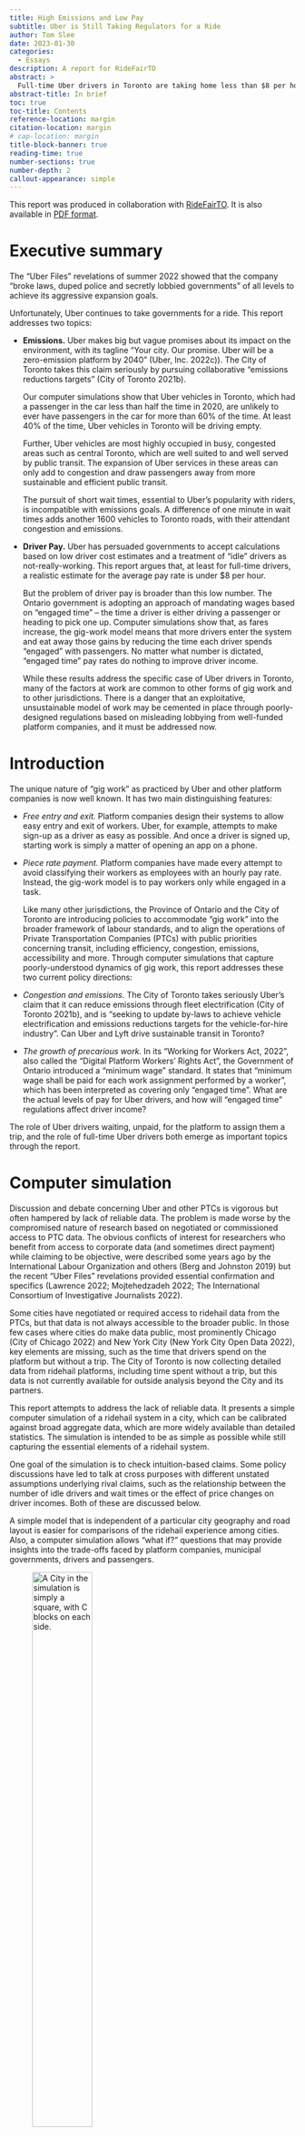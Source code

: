```yaml
---
title: High Emissions and Low Pay 
subtitle: Uber is Still Taking Regulators for a Ride
author: Tom Slee
date: 2023-01-30
categories:
  - Essays
description: A report for RideFairTO
abstract: >
  Full-time Uber drivers in Toronto are taking home less than $8 per hour. Computer simulations show that the Ontario government's claim to provide a minimum wage based on "engaged time" will do nothing to improve the lot of drivers. Further: Uber will always be an emissions-heavy approach to transit, as Uber drivers have passengers in the car for less than 60% of the time. The pursuit of ridehail convenience comes at the cost of more emissions: each minute cut from Uber wait times adds 1600 vehicles to Toronto roads. 
abstract-title: In brief
toc: true
toc-title: Contents
reference-location: margin
citation-location: margin
# cap-location: margin
title-block-banner: true
reading-time: true
number-sections: true
number-depth: 2
callout-appearance: simple
---
```


::: callout-note
This report was produced in collaboration with [RideFairTO](https://ridefair.ca/). It is also available in [PDF format](ridehail.pdf).
:::

# Executive summary {#executive-summary}

The "Uber Files" revelations of summer 2022 showed that the company "broke laws, duped police and secretly lobbied governments" of all levels to achieve its aggressive expansion goals.

Unfortunately, Uber continues to take governments for a ride. This report addresses two topics:

-   **Emissions.** Uber makes big but vague promises about its impact on the environment, with its tagline "Your city. Our promise. Uber will be a zero-emission platform by 2040" (Uber, Inc. 2022c)). The City of Toronto takes this claim seriously by pursuing collaborative "emissions reductions targets" (City of Toronto 2021b).

    Our computer simulations show that Uber vehicles in Toronto, which had a passenger in the car less than half the time in 2020, are unlikely to ever have passengers in the car for more than 60% of the time. At least 40% of the time, Uber vehicles in Toronto will be driving empty.

    Further, Uber vehicles are most highly occupied in busy, congested areas such as central Toronto, which are well suited to and well served by public transit. The expansion of Uber services in these areas can only add to congestion and draw passengers away from more sustainable and efficient public transit.

    The pursuit of short wait times, essential to Uber's popularity with riders, is incompatible with emissions goals. A difference of one minute in wait times adds another 1600 vehicles to Toronto roads, with their attendant congestion and emissions.

-   **Driver Pay.** Uber has persuaded governments to accept calculations based on low driver cost estimates and a treatment of "idle" drivers as not-really-working. This report argues that, at least for full-time drivers, a realistic estimate for the average pay rate is under \$8 per hour.

    But the problem of driver pay is broader than this low number. The Ontario government is adopting an approach of mandating wages based on "engaged time" -- the time a driver is either driving a passenger or heading to pick one up. Computer simulations show that, as fares increase, the gig-work model means that more drivers enter the system and eat away those gains by reducing the time each driver spends "engaged" with passengers. No matter what number is dictated, "engaged time" pay rates do nothing to improve driver income.

    While these results address the specific case of Uber drivers in Toronto, many of the factors at work are common to other forms of gig work and to other jurisdictions. There is a danger that an exploitative, unsustainable model of work may be cemented in place through poorly-designed regulations based on misleading lobbying from well-funded platform companies, and it must be addressed now.

# Introduction {#introduction}

The unique nature of "gig work" as practiced by Uber and other platform companies is now well known. It has two main distinguishing features:

-   *Free entry and exit.* Platform companies design their systems to allow easy entry and exit of workers. Uber, for example, attempts to make sign-up as a driver as easy as possible. And once a driver is signed up, starting work is simply a matter of opening an app on a phone.

-   *Piece rate payment.* Platform companies have made every attempt to avoid classifying their workers as employees with an hourly pay rate. Instead, the gig-work model is to pay workers only while engaged in a task.

    Like many other jurisdictions, the Province of Ontario and the City of Toronto are introducing policies to accommodate "gig work" into the broader framework of labour standards, and to align the operations of Private Transportation Companies (PTCs) with public priorities concerning transit, including efficiency, congestion, emissions, accessibility and more. Through computer simulations that capture poorly-understood dynamics of gig work, this report addresses these two current policy directions:

-   *Congestion and emissions.* The City of Toronto takes seriously Uber's claim that it can reduce emissions through fleet electrification (City of Toronto 2021b), and is "seeking to update by-laws to achieve vehicle electrification and emissions reductions targets for the vehicle-for-hire industry". Can Uber and Lyft drive sustainable transit in Toronto?

-   *The growth of precarious work.* In its "Working for Workers Act, 2022", also called the "Digital Platform Workers' Rights Act", the Government of Ontario introduced a "minimum wage" standard. It states that "minimum wage shall be paid for each work assignment performed by a worker", which has been interpreted as covering only "engaged time". What are the actual levels of pay for Uber drivers, and how will "engaged time" regulations affect driver income?

The role of Uber drivers waiting, unpaid, for the platform to assign them a trip, and the role of full-time Uber drivers both emerge as important topics through the report.

# Computer simulation {#computer-simulation}

Discussion and debate concerning Uber and other PTCs is vigorous but often hampered by lack of reliable data. The problem is made worse by the compromised nature of research based on negotiated or commissioned access to PTC data. The obvious conflicts of interest for researchers who benefit from access to corporate data (and sometimes direct payment) while claiming to be objective, were described some years ago by the International Labour Organization and others (Berg and Johnston 2019) but the recent "Uber Files" revelations provided essential confirmation and specifics (Lawrence 2022; Mojtehedzadeh 2022; The International Consortium of Investigative Journalists 2022).

Some cities have negotiated or required access to ridehail data from the PTCs, but that data is not always accessible to the broader public. In those few cases where cities do make data public, most prominently Chicago (City of Chicago 2022) and New York City (New York City Open Data 2022), key elements are missing, such as the time that drivers spend on the platform but without a trip. The City of Toronto is now collecting detailed data from ridehail platforms, including time spent without a trip, but this data is not currently available for outside analysis beyond the City and its partners.

This report attempts to address the lack of reliable data. It presents a simple computer simulation of a ridehail system in a city, which can be calibrated against broad aggregate data, which are more widely available than detailed statistics. The simulation is intended to be as simple as possible while still capturing the essential elements of a ridehail system.

One goal of the simulation is to check intuition-based claims. Some policy discussions have led to talk at cross purposes with different unstated assumptions underlying rival claims, such as the relationship between the number of idle drivers and wait times or the effect of price changes on driver incomes. Both of these are discussed below.

A simple model that is independent of a particular city geography and road layout is easier for comparisons of the ridehail experience among cities. Also, a computer simulation allows "what if?" questions that may provide insights into the trade-offs faced by platform companies, municipal governments, drivers and passengers.

![A City in the simulation is simply a square, with C blocks on each side.](fig1.png){#fig-1 width="50%"}

The ridehail simulation has three components, each of which is described below:

-   A geographical area. This is called a *City*, as most discussions about ridehail systems have focused on cities as the unit of comparison, but it need not be an actual "city".

-   Vehicles. These drive around the city, respond to trip requests, and carry passengers from the trip origin to the trip destination.

-   Trips. These start as trip requests, and have an origin and destination within the city.

## City {#city}

A city is represented as simply as possible: it is a square of uniformly-sized "blocks". The square is, however, "wrapped", so that a vehicle going off the top of the city appears at the bottom, and a vehicle going off the right of the city appears on the left. This is not as unrealistic as it may first appear: in the real world, drivers are not bound by city boundaries: some trips will go outside the city and some will come from the outside in, so the city can be thought of as an area with vehicles leaving and entering.

In this simplest model of a city, all locations are identical. A city with distinct zones is possible, and is described as an extension, below.

The unit of travel is a single block, and may be thought of as a distance, a time, or a combination of the two. It is often taken as a minute of travel time, but this is not a requirement.

## Vehicles {#vehicles}

Vehicles all drive at the same speed, and are always in one of three "phases", which are commonly used in discussions of ridehail systems.

-   In phase *P1* the driver is logged into a ridehail app, their vehicle is available for the platform to assigned it to trips, but they do not have an assigned trip. In this phase the vehicle drives randomly around the city. Vehicles in *P1* are also sometimes called "idle".

-   In phase *P2* the platform has assigned a vehicle to a trip, the vehicle has accepted the assignment, and it drives towards the trip origin by the shortest route to pick up the passenger. This route may involve going "off the edge" of the city and appearing at the opposite side. *P2* is sometimes called *en route* to picking up the passenger.

-   In phase *P3*, a vehicle has picked up one or more passengers and is driving by the shortest route to the destination. Evaluated across the whole driver population, the proportion of time drivers spend in *P3* is also called the *utilization rate* for the system.

Once a trip is complete, the vehicle returns to *P1*, waiting for the next trip request.

Two other phrases common in the industry are also used. The combination of *P1* and *P2* phases, when a driver has no passenger in the car, is sometimes referred to as *deadheading* time. The combination of *P2* and *P3* phases, when a driver is assigned to a trip (and is either *en route* or with a passenger), is sometimes called *engaged time*.

## Trips {#trips}

A trip has an *origin* and a *destination*. In the simplest simulation, each is chosen randomly from intersections in the city, except that the two locations cannot be the same.

Each vehicle can take only one trip at a time. This can represent one passenger or a group of passengers, but it does not include "shared trips" such as the Uber Pool service where passengers request trips separately but share a vehicle for some portion of the trip. Ridehail operators have repeatedly tried to introduce such systems but, even before Covid, such shared trips made up a small portion of the total trips, and even when a passenger requested an "Uber Pool" trip they often ended up not sharing the vehicle (Policy & Innovation Transportation Services 2019). The simulation focuses entirely on "UberX-like" systems.

From the passenger's point of view, trip time is in one of two phases: waiting or traveling. For randomly-selected trip origins and destinations, the average trip length in a city with *C* blocks along each side is *C/2*.

The "wait time" reported here, the time between placing a trip request and setting off to the destination, is different to that commonly used by Uber. With wait time defined as it is here, all the time of a trip (from request to arrival at the destination) is assigned to either waiting or travelling. For Uber, the wait time is the time elapsed until the driver appears at the location, but that leaves an unassigned "grey zone" period between driver arrival and the start of the trip, which may include time for the passenger to come out onto the street, time to find the vehicle (or for the driver to pick out the passenger), to possibly put luggage in the trunk, and to get in the vehicle.

## The simulation {#the-simulation}

Each simulation is a sequence of moves. In each move, vehicles travel one block, from one intersection to the next. A typical move involves the following events:

-   Any new trip requests are generated.

-   Available vehicles are assigned to trips. The trip is assigned to the nearest available vehicle in P1, and if there are multiple vehicles at the same distance from the trip origin, one is selected at random. Vehicles always accept trip assignments.

-   Vehicles move from one intersection to the next. For each vehicle, this involves choosing a direction and moving a block to the next intersection. For vehicles in P1, the direction is random; for vehicles in P2 and P3, the direction is towards the trip origin or destination, as applicable.

-   Any trip that reaches its destination terminates.

![A city of 20 by 20 blocks, showing 160 vehicles (triangles) in phases P1 (red), P2 (orange), and P3 (green). The red diamonds are trip origins, and the green circles are trip destinations.](fig2.png){#fig-2 width="70%"}

At the end of each move, the simulation records and optionally plots the state of each vehicle and statistics about the overall system (fraction of vehicles in each phase, for example). Figure 2 illustrates a simulation in progress.

This framework is sufficient to simulate a city with a fixed supply of vehicles, and fixed demand (rate of requests). For some of the results below, this is all that is needed. For some other topics, the simulation has to be extended.

## Extensions {#extensions}

The spirit of the simulation is to be as simple as possible, so that it can be calibrated using the very limited high-level public data available and so that it can be used comparatively. However, two extensions are necessary for some applications.

Many cities have a central "downtown" zone where the demand for ridehail traffic is high, surrounded by suburban areas where demand is lower. For example, 60% of trips in Metro Toronto originate within "Old Toronto" and East York, even though these two make up less than 20% of the total Metro area. This inhomogeneity is built into the model as two *zones*. A central zone has sides *C/2* (so, one quarter of the city's area) and has a higher rate of trip requests than the surrounding area, as shown in Figure 3 below. The trip destinations remain randomly distributed around the whole city. With an inhomogeneity of zero, the central zone is the same as the rest, with an inhomogeneity of one all trip requests take place in the central zone. In this way, and in the spirit of keeping the model as simple and parsimonious as possible, a single inhomogeneity parameter between zero and one captures the two zones.

![The red dots show the origin of trips in a small "two-zone" city if eight blocks. The central area has a higher demand than outlying suburbs.](fig3.png){#fig-3 width="50%"}

The second extension, discussed in the section on Engaged Time standards below, is to allow vehicles to enter and leave the system in response to price and demand.

The use of random locations for trip destinations implies an average trip length of *C/2* (regardless of inhomogeneity). To model an area where the average trip length may differ from this, a maximum trip length can be set, with trips distributed randomly over intersections within that distance.

## Implementation {#implementation}

The simulation is implemented in the Python programming language, and the code is available on GitHub [here](https://github.com/tomslee/ridehail) (Slee 2022b). It can be run as a desktop application from a command line but is also available at a web site, [here](https://tomslee.github.io/ridehail/lab/) (Slee 2022a).

Simulations using the desktop application are controlled by a configuration file, which at its simplest specifies the size of the city (number of blocks on each side), the base demand rate (number of trip requests each move), and the number of vehicles.

The simulation is also available at a web site, where the configuration is set in the browser. The simulation runs in the browser (not at a server), using the Pyodide python distribution (The Pyodide development team 2022), and is the same code as the desktop. The web site is currently a "laboratory", which allows experimentation but does not provide a way to save results. All results in this report are taken from desktop simulations.

## Simulating ridehail in Toronto {#simulating-ridehail-in-toronto}

Important data comes from a 2019 study by the City of Toronto and an update in 2021 (Policy & Innovation Transportation Services 2019, 2021). The November 2021 update chose Thursday Feb 6, 2020 as a representative day to assess the overall state of ridehail in Toronto, pre-pandemic (p25). Relevant statistics from this study are shown in Table 1.

| Quantity                                        |             Value |    Simulation |
|----------------------------------|------------------:|------------------:|
| Trips completed (R)                             | 193,902 (135/min) |        135 \* |
| Average trip length (L)                         |            8.13km | 20 minutes \* |
| Average vehicle speed (v)                       |           31 km/h |    30 km/h \* |
| Percent of time: Period 1 (available for trip)  |             40.5% |           40% |
| Percent of time: Period 2 (en-route to pick-up) |             11.2% |           12% |
| Percent of time: Period 3 (with passenger)      |             48.3% |           48% |
| Active vehicles (N)                             |              6200 |          6000 |

: Table 1: Statistics for Uber trips in Toronto on Feb 6, 2020. The values come from the City of Toronto study on platform transit companies.\
\* = input value

Metro Toronto has an area of 625 square kilometres (= 25km\*25 km). In the simulation it is represented as a 60 by 60 grid. Traffic speeds are taken as an average of 30 km/h (including all stops for pickups) so each block represents 50 seconds of travel. 55% of all trips start in a central zone, and the average trip length is 20 minutes.

Figure 4 shows that this simplified model can simulate an environment the scale of Toronto on a single laptop computer. It shows the results of several simulations, each with 135 trips per minute, or 200,000 in the whole day. The number of vehicles is varied, from 2000 to 10,000. The actual number of drivers on a given day will depend on the price set by the PTC, so each number of vehicles represents a possible outcome. Each simulation takes about ten minutes to reach a steady state, at which point we can take averages of the fraction of vehicles in each of the *P1*, *P2*, *P3* phases, along with average wait times.

The actual number of drivers (6000), utilization rate (48%), and *P2* value (12%) are captured well by the simulation as one of the possible states for a day with 200,000 trips in Toronto. (The wait time of 5.4 minutes is not comparable to Uber's definition, which leaves some time unaccounted for \-\-- see above). These particular values are the result of the price and commission set by Uber.

# Ride Hailing cannot provide low-emissions transit {#ride-hailing-cannot-provide-low-emissions-transit}

![Simulating Toronto: Wait times and vehicle phases for Feb 6, 2020. The figures at 6000 vehicles match the reported values for that day.](fig4.png){#fig-4 width="100%"}

Figure 4 highlights the trade-off at the heart of the ground transportation industry.

At the right side of the graph, the number of vehicles is very large (10,000) compared to the demand for trips. Relatively few vehicles are "engaged" in a trip, either driving a passenger (*P3*) or *en route* to pick up a passenger (*P2*). Instead, most drivers are unpaid, waiting for a trip request, in the *P1* phase. From a passenger's point of view, the situation is much better. Wait time is short (shown here as a fraction of the trip length *L*), as there is always an available vehicle nearby.

In the middle of the graph, around 6000 vehicles, the *P1* value is lower and the *P2* and *P3* values are higher than with 10,000 vehicles. Vehicles are busy more of the time, but passengers have to wait a bit longer for each trip.

Below 4000 vehicles, there are too few vehicles to keep up with demand. The *P1* value hits zero (drivers are *always* busy) but the wait time goes off the charts as drivers cannot keep up with demand. The system never reaches a steady state.

![The Australian Cycling Promotion Fund is one of several groups to have produced photos like this, showing the relative space efficiency of different modes of transport. This is reproduced from the Human Transit blog of Jarrett Walker.](fig5.jpg){#fig-5 width="100%"}

The tension between driver and passenger interests here is clear. Passengers want a short wait time, but this requires a high proportion of drivers waiting for a trip, not being paid.

## The limits of ridehail efficiency {#the-limits-of-ridehail-efficiency}

The Province of Ontario and the City of Toronto invest in public transit for many reasons. One is that private cars are always going to take more space and produce more emissions than public transit. Figure 5 shows a photo produced by Australia's Cycling Promotion Fund, which captures the geometry of the transit situation.

A trip by Uber is always going to produce even more emissions and take even more road space than a trip by a private car because Uber drivers spend half their time "deadheading'.

Uber claims it can resolve the tension by operating more efficiently and supporting a higher level of demand. Compared to taxis, whose numbers are regulated, Uber has consistently operated at higher levels of demand in major cities, but after almost ten years there is no evidence that the higher demand is the result of greater efficiency. Instead, the demand is produced mainly by lower prices, which in turn are a result of subsidised fares (Horan 2017). Uber's record of continuing losses is shown in Figure 6.

![Uber's losses over the last 7 years.](fig6.png){#fig-6 width="100%"}

It is true that with higher demand, a ridehail system can support a given wait time with fewer vehicles per trip: it generates higher utilization rates, but there are limits to this argument.

Figure 7 shows utilization rates and vehicles per trip (per minute) to sustain a six-minute wait time in a Toronto-like environment. It shows that an increase in demand does increase utilization, but there is a levelling off as demand increases. Even if the trip volume in Toronto were to increase to 200,000 per day (a 50% increase over the pre-pandemic numbers), the utilization rate would still increase to only 54% if wait time were kept at the same value.

Other cities, with New York City and San Francisco as outliers, have utilization rates (by time) of 50 to 60%.[^1] Toronto has a level of demand that is lower than Chicago, which may provide a reasonable upper bound to what can be expected of around 60%.

[^1]: Utilization rates measured by distance may be slightly larger, as drivers drive slower when not engaged in a trip.

| City    | Year | Time or distance? | Utilization rate |
|---------|------|-------------------|------------------|
| Chicago |      |                   |                  |
| Chicago |      |                   |                  |
| Boston  |      |                   |                  |
| Boston  |      |                   |                  |
|         |      |                   |                  |
|         |      |                   |                  |
|         |      |                   |                  |
|         |      |                   |                  |
|         |      |                   |                  |
|         |      |                   |                  |
|         |      |                   |                  |
|         |      |                   |                  |
|         |      |                   |                  |
|         |      |                   |                  |

: Table 2: Utilization rates for Uber in USA cities. Rates measured by distance will be higher than those measured by time as drivers cover more distance in a given time when engaged in a trip. 2019 valus are from an Uber-commissioned report by Fehr & Peers; 2017 values from a report by Bruce Schaller, and 2015 values from a report by Judd Cramer and Alan B. Krueger for the NBER. The 2020 values for Seattle come from reports by Hyman et al (2020a) and by Parrot & Reich (2020b).

There are two ways that utilization rates may exceed these estimates. The first is for the number of drivers to be limited, so that wait times are longer. The second is for trips to concentrate even more heavily into the high traffic central zone. But this central core is well served by mass transit, and any gain in ridehail trips would be achieved by taking riders away from mass transit and putting them in cars (Young, Allen, and Farber 2020), and adding to problems of congestion (Erhardt et al. 2019).

![The number of vehicles N and utilization rate P3 required to support a wait time of 6 minutes (w=0.30). While the utilization rate (P3) does increase with demand, the improvements level off as demand increases. Meanwhile, the number of vehicles required keeps growing (green line, at left).](fig7.png){#fig-7 width="100%"}

Without these changes, at least 40% of a vehicle's time will be spent deadheading. There is no efficient solution to emissions through ride hailing.

## Wait times: what is a minute worth? {#wait-times-what-is-a-minute-worth}

The short wait time has been one of the main reasons for Uber's popularity. But cities also need to ask how short wait times fit with other transit goals?

Figure 4, above, shows that a wait time of 6.4 minutes rather than 5.4 minutes would remove 1200 vehicles from the system, and increase utilization rate to 60%. If Uber seeks to reduce wait time by another minute, to 4.4 minutes, it will add another 2000 vehicles to Toronto roads, with their attendant congestion and emissions. As an average, we can say that each minute of reduced wait time adds 1600 vehicles to the streets of Toronto.

Uber could add thousands of empty vehicles to the streets of Toronto at a time when the city is looking to achieve a 65% reduction in transportation emissions by 2030 (City of Toronto 2021a). It is known that, broadly speaking, Uber competes with public transit for ridership (J. D. Hall, Palsson, and Price 2018).

To meet its environmental goals, the City of Toronto should limit the role of Uber and Lyft to services that are ancillary to, not competitive with, public transit.

# Full-time drivers earn less than \$8 per hour {#full-time-drivers-earn-less-than-8-per-hour}

The Ontario Government's Working for Workers Act seeks to provide a minimum wage for gig workers, including Uber drivers. This section estimates Uber driver pay. The following section shows that the Act will not improve the situation.

## Income calculation {#income-calculation}

We estimate that Uber driver pay in Toronto (pre-pandemic) for "full-time" drivers was \$7.90 per hour.

If passengers are charged an effective price per minute fare *p*, with the ridehail platform taking a fraction of that price as a commission (*m*), then driver gross income before expenses is their income from trips, multiplied by their utilization rate (the proportion of time spent driving passengers, *P~3~*)

$$I\  = \ P_{3}\ .\ p\ .\ (1\ –\ m)$$

Prices for a trip (again, pre-pandemic) were taken from taxi aggregation sites and media reports. These are Uber's "up-front" fare structure (Uber, Inc. 2022b). Of these, the base fare and booking fee go to Uber, and the company also takes a commission on the cost per minute and per km.

From these figures, the fare for the average 16-minute, 8 km ride would be

$$\$ 2.50\  + \ \$ 2.75\  + \ (16\ *\ \$ 0.18)\  + \ (8\ *\ \$ 0.81)\  = \ \$ 14.61$$

For pay purposes, this needs to be converted into a total fare per hour:

$$\$ 14.61\ *\ 60\ /\ 16\  = \ \$ 54.60$$

Uber reported its "take rate" for global mobility services in Q1 2020 as 23% (see the 2020 column in the quarterly earnings announcement for Q1 2021 "Take Rates" table (Uber, Inc. 2021)). Uber does not release its city-by-city take rates, and has become increasingly opaque as to the amount it takes, so this global estimate is the best available. Estimated average driver income while driving passengers (I~P3~), before costs, is therefore

$$I_{P3}\  = \ 77\%\ *\ \$ 54.60\  = \ \$ 42.04$$

Drivers are earning revenue only for the 48% of time that they are carrying passengers, this figure represents actual *hourly* income of

$$I\  = \ \$ 42.04\ *\ 0.48\  = \ \$ 20.18\ /\ \text{hour}$$

Drivers also have costs. These include fixed costs c~*f*~ (such as the purchase of a car), and marginal cost of operations *c~o~* (fuel, insurance, maintenance, cleaning, etc.).[^2] Revenue Canada gives a "reasonable per-kilometre allowance" of 55c per kilometre to account for fuel, insurance, maintenance and depreciation. Although ridehail drivers may have additional costs as a result of commercial insurance, additional cleaning fees, and driving predominantly in a low-speed urban environment, we adopt this figure.

[^2]: The distinction between fixed and marginal costs is not absolute, but depends on the timeframe under consideration. If a driver rents a car for a month, it becomes a fixed cost for that month (the rent will be paid, regardless of whether the driver drives or not). Considered over a longer time, the decision to rent a car in order to take part in ridehail is a marginal cost.

During the *P1* period ("available for trip"), drivers do drive less (although they may still run their engine even when parked, to run air conditioning in summer or heating in winter). From figures given in the Big Data report, we compute that drivers cover 0.3 times as many km per hour as when *en route* or driving with a passenger. With a speed of 31 km/h while in periods *P1* and *P2*, and an effective speed of 10km/h in *P1*, this translates into a cost of \$12.28 per hour.

The estimated driver net income (revenue - costs) for full-time Uber drivers is therefore:

$$I\  = \ \$ 20.18\  - \ \$ 12.28\  = \ \$ 7.90$$

## Inclusion of P1 time and costs {#inclusion-of-p1-time-and-costs}

Estimates of gig-work incomes have varied widely, with two major sources of disagreement: what expenses to count, and whether to include time between gigs ("*P1* time") as hours worked. For example, two competing reports on the situation in Seattle adopted different approaches (Hyman et al. 2020; Parrott and Reich 2020). This report makes a case for including all *P1* time, and for including a full set of driver costs, when the purpose is to provide a minimum wage.

Uber drivers range from the casual driver who uses a personal car for a few hours a week, to full-time drivers putting in over 40 hours per week and for whom the car is primarily a means of making money. There is certainly room for debate about whether the full cost of car ownership is appropriate to include for the casual driver, but here the topic is *minimum* wage, not average wage, and the focus needs to be on those full-time drivers for whom the full costs of vehicle ownership, depreciation and maintenance are part of the job. This set of full-time workers also includes drivers who split their time between gig work tasks (for example, meal delivery and ridehail), but spend a full working week as gig workers.

![In Chicago, full-time drivers (defined as those who drive over 275 trips per month), make up only about one in six drivers, but are responsible for over 40% of trips.](fig8.png){#fig-8 width="100%"}

Despite Uber's popular image as a platform for casual drivers, full-time drivers provide the core of the service. Figure 8, based on Chicago data (City of Chicago 2022), shows that full-time drivers provide between a third and a half of all trips.

There are a number of justifications for including the full *P1* time in the estimate of hours worked, especially for full-time drivers:

-   Drivers on *P1* time are contributing labour to the service that Uber provides by lowering the wait time for passengers. When a potential passenger opens the Uber app and sees available drivers in the area, that passenger is more likely to request a trip. The more such drivers there are, the better the service for passengers.

-   It has been suggested that drivers could abuse the *P1* time by signing on to the app with no intent of driving. But it is, after all, a choice by the platform to allow sign-on at any time: platforms could choose to respond to a login attempt with a message that "there are enough drivers on the platform at the moment: please try again later". Also: there is no suggestion that drivers be directly reimbursed for each hour they are online, simply that we recognise the time that they spend on the platform as work in our estimates of their income.

-   There is often a double standard from authors who question whether drivers on *P1* time are "really working". The authors of some studies, along with many other classes of worker, are paid for lunch breaks and occasional coffee breaks, but treat the time spent by Uber drivers with a new level of scrutiny. Many jobs involve work that is necessary, but which is not the specific task we are paid for: teachers and journalists are paid for preparation time; doctors and firefighters are paid to be available in case of emergency. Similarly, waiting for a trip, not to mention other chores such as car maintenance and cleaning, are essential parts of the service an Uber driver provides.

-   Multi-application use (a driver logged in to both Lyft and Uber apps) is also manageable. Again, there is not a suggestion that drivers be explicitly paid for their time logged in, just that their calculated income should reflect time available for work. De-duplication of multi-app use is a technical bookkeeping issue that could be solved at the provincial or platform level.

## Driver revenues: summary {#driver-revenues-summary}

In summary: driver revenues *for engaged time* in Toronto are already almost double the Ontario Government's "minimum wage for engaged time", yet the estimated *real hourly income* is \$7.90 / hr: below minimum wage.

If drivers earned the government's proposed minimum revenue of \$15/hour while "engaged", and taking "engaged" to be either P1 or P2 time, then the average hourly income would be negative:

$$\$ 15\  \times \ (0.48 + 0.11)\  - \ \$ 12.28\  = \  - \$ 3.43\ $$

The estimates here reflect the pre-pandemic situation. The post-pandemic world is yet to settle out. The "great resignation" in the US (to a lesser extent in Canada) has meant that workers are reluctant to return to some industries, including ride-hail. This reluctance means that there are fewer drivers on the streets at any given price, and so those actually driving will earn more. 

# "Engaged time" standards do not work for gig workers {#engaged-time-standards-do-not-work-for-gig-workers}

The approach of the Digital Platform Workers' Rights Act (Legislative Assembly of Ontario 2022) to a "right to minimum wage" for gig-workers fails, not just because the numbers are too low, but because the principle of addressing only "engaged time" is mistaken.

The question of "engaged time" wage extends far beyond Ontario. Seattle recently introduced a minimum wage for Uber drivers based on engaged time (Herbold and Lewis 2022). In its "Frequently Asked Questions -- Worker Protections", Uber UK explains its approach to the National Living Wage (Uber, Inc. 2022a):

> You earn the National Living Wage from the time you accept a trip on the app to the point at which the trip is completed: this is called the engaged time. 
>
> Time waiting for a trip to be offered to you is not included in your National Living Wage calculation. This is because there is no requirement to accept any trips during this period. 
>
> This allows you the flexibility to manage your time as you wish.

## Entry and exit {#entry-and-exit}

In the gig-economy business model, drivers can enter and exit at any time, by signing into or out of the PTC smartphone application.

The computer simulation was extended to include driver entry and exit, to illustrate the lack of impact of "engaged time" pay rates, as follows.

Driver net income is calculated as above

$$I\  = \ P_{3}\ .\ p\ .\ (1\ –\ m)\  - \ c_{o}$$

This income is compared to a *reservation wage* (*c~w~*): the after-expenses income a driver must make for driving to be worthwhile. This is the \$7.90 per hour calculated in the previous section.

In a simulation, the average driver income for the system as a whole is tracked, based on the entered price, commission, and costs (which all stay constant for a simulation), and also on the observed utilization rate *P3.* If this average income is greater than the reservation wage, then there is money to be made by drivers, and more vehicles enter the system. If the average income is less than the reservation wage, then for some drivers it is not worth their time to be driving and they leave the system. Over time, the system equilibrates to a steady state where drivers are earning the reservation wage after expenses.

## Pay is not affected by fare changes {#pay-is-not-affected-by-fare-changes}

!["Before" and "After" a change in fare. While the change affects the number of vehicles and passenger wait times, driver income does not change.](fig9.png){#fig-9 width="100%"}

As Uber and other gig-economy platforms do not limit driver supply, a rise in "engaged time" pay increases the number of drivers on the platform, but does not translate into increased earnings for individual drivers.

Figure 9 shows the results of the simulation. The bar on the left of each chart is a reference simulation that describes an environment similar to (but scaled down from) Toronto's, with 1578 drivers spending, on average, 52% of their time with-passenger (*P3*), and earning \$8.80/hour after expenses. Passengers are waiting an average of 4.9 minutes for their trip.

After a 25% fare raise, the number of vehicles increases by 25%, to 1956. Drivers now spend only 41% of their time with passengers, and their income is essentially unchanged to within the precision of the simulation (\$8.40 instead of \$8.80 per hour). These additional unpaid drivers do enable Uber to deliver shorter wait times, down to 4.1 minutes.

If Uber raises prices while keeping their commission the same, more drivers find it worth their while to drive, attracted by the prospect of higher pay for each trip. But more drivers mean more competition for trips, and more unpaid idle time. At equilibrium, the competition eats away all the gains of the increased fare, and the pay of the average driver is unchanged by the price hike. There are more drivers, but they earn the same as before.

It may seem contradictory to claim that Uber has been subsidising drivers by taking losses, but that pay remains low. The distinct nature of gig work is that low prices (trip subsidies) do attract more drivers to the platform, but do not end up increasing the pay rate for individual drivers.

## Model validation {#model-validation}

A recent study from California provides validation of the model's findings (McCullough et al. 2022). There, a platform-company funded ballot initiative (Proposition 22) at least temporarily classified ride-hail drivers as independent contractors, ensuring that compensation and benefits were based on engaged time rather than hours worked. The National Equity Atlas partnered with a drivers' union, Rideshare Drivers United, to obtain real-time measures of earnings and benefits in key markets. They found that drivers took home, on average, net earnings of US\$6.20 per hour; half that amount if drivers had to pay health benefits out of pocket. Only 10% of drivers were able to access the company's portable health benefits plan, as eligibility was set at a minimum of 25 hours engaged time per week.

The insensitivity of driver income to the fare per trip is consistent with research from Uber itself (J. V. Hall, Horton, and Knoepﬂe 2021). With minor differences, the same principle applies to other "gig-economy" platforms, whether it is meal delivery, food delivery, or another task. The "engaged rate" has little to do with the actual hourly rate. Workers in a gig-economy model can never advance so long as entry and exit is free.

# Conclusions {#conclusions}

Currently, regulators erroneously assume the fraction of "engaged" time is fixed; as our model shows, it is a dynamic variable, such that as pay for engaged time increases, the proportion of time spent engaged decreases.

Free entry and exit, coupled with a large proportion of unpaid time, makes gig work unique. Uber drivers are just the first wave of gig workers whose standard of living needs to be addressed. Fitting Uber, and other gig-work platforms, into provincial labour standards and City of Toronto sustainability goals demands that the "deadheading" phase that is essential to the gig-work business model be addressed.

Uber has an incentive to provide large numbers of idle drivers: idle drivers provide low wait times and drive demand. The company has levers, from its price and commission choices to other tactics such as "gamification" and opaque and erratic pay practices, to keep drivers on the platform even at low pay. The fact that Uber continues to lose money shows that its popularity is a result of subsidy, not efficiency.

For the City of Toronto to address its broad goals of efficient and low-emission mass transit, it must abandon the idea that Uber can be a large component of this system. Taxi-type services (platform-mediated or not) certainly have a role to play in the urban transportation mix. However, as an inherently inefficient and high-emission competitor to public transit, the City must accept that it has a limited role in a healthy urban environment. The City must resume responsibility for establishing those limits, rather than delegating this oversight to the platforms themselves.

If minimum pay regulations to implement the Ontario Government's Act are to improve the lot of Uber drivers and other gig workers, they must take account of all the time a driver spends on the platform, not just "engaged time".

## The contagion problem {#the-contagion-problem}

The arguments in this report are not limited to Uber drivers. In Ontario and around the world, the number of workers employed by platform companies - either part-time or full-time - is expanding.  Platforms now offer gigs across economic sectors, beyond food delivery, transportation and logistics to skilled trades, software development, education and, closer to home, a range of health care positions, from emergency room nurses to Personal Support Workers. 

Enshrining the concept of "engaged time" into law could accelerate the transformation of full-time jobs into precarious day labour or piecework, eroding the traditional minimum wage standards.   It is perhaps no accident that then-Minister of Labour Monte McNaughton announced Ford's "ground-breaking" minimum wage "protection" for gig workers only a day after a Ministry of Labour decision ordered back pay for unengaged time for a platform-based delivery driver in a landmark wage theft case.

## Better paths forward {#better-paths-forward}

There are better paths forward for gig workers, opening up the possibility of a better wage. Here are some examples.

1.  *Real hourly pay for gig workers (the EU model).* In several European countries, Gig employers have begun paying gig workers at hourly rates, as legal and regulatory frameworks evolve. Just Eat, for example, uses employee models in countries where required (certain jurisdictions in continental Europe, Israel, parts of the UK), while in other jurisdictions they list drivers as independent contractors (Just Eat Takeaway.com 2021). In Norway, Foodora delivery drivers working more than 10 hours per week were able to negotiate real hourly rates (not just for engaged time) with extra pay per delivery (Eurofound 2022).  Scheduling deliveries remains the responsibility of the employer - who is thus incentivized to minimise unengaged/wait time (Butler 2021). 

2.  *Restrict supply to meet demand (the New York City model).* In the wake of driver protests, New York adopted a series of regulations in 2018 to accomplish a minimum pay standard for all for-hire vehicles, to ensure drivers took home at least \$17.22 per hour after expenses (r[ecently raised by 5.3%](https://gothamist.com/news/it-will-take-care-of-our-family-nycs-for-hire-vehicle-drivers-get-53-raise)).  New licenses were paused and the City's Taxi and Limousine Commission assesses every six months whether additional licenses are needed, issuing new licenses for the first time in four years in August 2022 (restricted to electric vehicles). Per minute and per mile rates based on recent estimates of engaged time, [measured and adjusted approximately every six months](https://www1.nyc.gov/site/tlc/about/driver-pay-rates.page). Wait times remain well within the 4.5 to 6.6 minute range considered acceptable by the City (NYC Taxi and Limousine Commission 2022).

# The author {#the-author}

*Tom Slee has a PhD in theoretical chemistry, and has worked in the software industry for 30 years. His interest in what was then called the Sharing Economy led to the publication of "What's Yours is Mine: Against the Sharing Economy" (OR Books, 2016), which was translated into seven languages. A data-driven investigation of Airbnb was reported in the New York Times* *(Bromwich 2016). He lives and works in Waterloo, Ontario.*

# Bibliography {#bibliography}

Berg, Janine, and Hannah Johnston. 2019. "Too Good to Be True? A Comment on Hall and Krueger's Analysis of the Labor Market for Uber's Driver-Partners." *ILR Review* 72(1): 39--68.

Bromwich, Jonah Engel. 2016. "Airbnb Purged New York Listings to Create a Rosier Portrait, Report Says." *The New York Times*. https://www.nytimes.com/2016/02/12/business/airbnb-purged-new-york-listings-to-create-a-rosier-portrait-report-says.html (October 28, 2022).

Butler, Sarah. 2021. "Just Eat to Offer 1,500 Liverpool Couriers Minimum Hourly Rate and Sick Pay." *The Guardian*. https://www.theguardian.com/business/2021/apr/21/just-eat-to-offer-1500-liverpool-couriers-minimum-hourly-rate-and-sick-pay (October 27, 2022).

City of Chicago. 2022. "Transportation Network Providers - Trips." *Chicago Data Portal*. https://data.cityofchicago.org/Transportation/Transportation-Network-Providers-Trips/m6dm-c72p (August 16, 2022).

City of Toronto. 2021a. *TransformTO Net Zero Strategy: A Climate Action Pathway to 2030 and Beyond*.

---------. 2021b. *Update on Outstanding Vehicle-for-Hire Directives*. http://app.toronto.ca/tmmis/viewAgendaItemHistory.do?item=2021.GL27.19 (August 13, 2022).

Erhardt, Gregory D. et al. 2019. "Do Transportation Network Companies Decrease or Increase Congestion?" *Science Advances* 5(5): eaau2670.

Eurofound. 2022. "Collective agreement between Foodora and the United Federation of Trade Unions (Fellesforbundet)." https://www.eurofound.europa.eu/fi/data/platform-economy/initiatives/collective-agreement-between-foodora-and-the-united-federation-of-trade-unions-fellesforbundet (October 27, 2022).

Hall, Jonathan D., Craig Palsson, and Joseph Price. 2018. "Is Uber a Substitute or Complement for Public Transit?" *Journal of Urban Economics* 108: 36--50.

Hall, Jonathan V, John J Horton, and Daniel T Knoepﬂe. 2021. "Pricing in Designed Markets: The Case of Ride-Sharing.": 54.

Herbold, Lisa, and Andrew Lewis. 2022. "PayUp Legislation - Council \| Seattle.Gov." *Seattle City Council*. https://www.seattle.gov/council/issues/payup (October 28, 2022).

Horan, Hubert. 2017. *Will the Growth of Uber Increase Economic Welfare?* Rochester, NY: Social Science Research Network. SSRN Scholarly Paper. https://papers.ssrn.com/abstract=2933177 (September 19, 2018).

Hyman, Louis et al. 2020. "Platform Driving In Seattle." https://ecommons.cornell.edu/handle/1813/74305 (October 4, 2021).

Just Eat Takeaway.com. 2021. *Annual Report 2021*. Just Eat Takeaway.com. https://s3.eu-central-1.amazonaws.com/takeaway-corporatewebsite-dev/JET-JV2021-080322.pdf#page=7 (October 27, 2022).

Lawrence, Felicity. 2022. "Uber Paid Academics Six-Figure Sums for Research to Feed to the Media." *The Guardian*. https://www.theguardian.com/news/2022/jul/12/uber-paid-academics-six-figure-sums-for-research-to-feed-to-the-media (August 7, 2022).

Legislative Assembly of Ontario. 2022. *Working for Workers Act, 2022*. https://www.ola.org/en/legislative-business/bills/parliament-42/session-2/bill-88 (August 7, 2022).

McCullough, Eliza et al. 2022. *Prop 22 Depresses Wages and Deepens Inequities for California Workers*. National Equity Atlas. https://nationalequityatlas.org/prop22-paystudy (October 27, 2022).

Mojtehedzadeh, Sara. 2022. "The Uber Files: A Kill Switch, Intense Lobbying and Driver Exploitation. Leaked Documents Reveal 'Cutthroat' Tactics That Built Ride-Hailing Empire." *The Toronto Star*. https://www.thestar.com/news/investigations/2022/07/10/uber-files-reveal-playbook-that-fueled-ride-share-firms-rise.html (August 13, 2022).

New York City Open Data. 2022. "Uber Data." *New York City Open Data*. https://data.cityofnewyork.us/Transportation/uber-Data/gre9-vvjv (August 16, 2022).

NYC Taxi and Limousine Commission. 2022. *August 2022 For-Hire Vehicle License Review*. New York City Taxi and Limousine Commission and Department of Transportation. https://www1.nyc.gov/assets/tlc/downloads/pdf/license-pause-report-2022-08.pdf (October 27, 2022).

Parrott, James A., and Michael Reich. 2020. *A Minimum Compensation Standard for Seattle TNC Drivers*. Cnter for New York City Affairs. https://irle.berkeley.edu/files/2020/07/Parrott-Reich-Seattle-Report_July-2020.pdf (October 4, 2021).

Policy & Innovation Transportation Services. 2019. *The Transportation Impacts of Vehicle-for-Hire in the City of Toronto*. City of Toronto. https://www.toronto.ca/wp-content/uploads/2019/06/96c7-Report_v1.0_2019-06-21.pdf (December 16, 2021).

---------. 2021. *The Transportation Impacts of Vehicle-for-Hire in the City of Toronto: October 2018 to July 2021*. City of Toronto. https://www.toronto.ca/wp-content/uploads/2021/11/98cd-VFHTransportationImpacts2021-11-23.pdf (December 16, 2021).

Slee, Tom. 2022a. "Ridehail Laboratory." https://tomslee.github.io/ridehail/lab/ (August 7, 2022).

---------. 2022b. "Ridehail Simulation." https://github.com/tomslee/ridehail (August 7, 2022).

The International Consortium of Investigative Journalists. 2022. "The Uber Files." https://www.icij.org/investigations/uber-files/ (August 7, 2022).

The Pyodide development team. 2022. "Pyodide/Pyodide." https://doi.org/10.5281/zenodo.5156931 (August 7, 2022).

Uber, Inc. 2021. "Uber Announces Results for First Quarter 2021." https://investor.uber.com/news-events/news/press-release-details/2021/Uber-Announces-Results-for-First-Quarter-2021/ (October 27, 2022).

---------. 2022a. "Frequently Asked Questions - Worker Protections." *Uber Blog*. https://www.uber.com/blog/driver-worker-faq/ (October 28, 2022).

---------. 2022b. "How Are Fares Calculated? - Uber Help." *Uber*. https://help.uber.com/riders/article/how-are-fares-calculated-?nodeId=d2d43bbc-f4bb-4882-b8bb-4bd8acf03a9d (October 27, 2022).

---------. 2022c. "Our Road to Zero Emissions." *Uber*. https://www.uber.com/ca/en/about/sustainability/ (November 29, 2021).

Young, Mischa, Jeff Allen, and Steven Farber. 2020. "Measuring When Uber Behaves as a Substitute or Supplement to Transit: An Examination of Travel-Time Differences in Toronto." *Journal of Transport Geography* 82: 102629.
